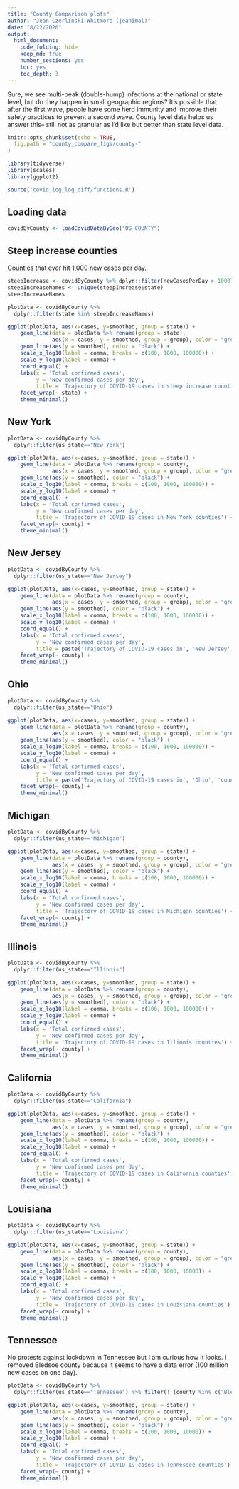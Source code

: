 ```yaml
---
title: "County Comparison plots"
author: "Jean Czerlinski Whitmore (jeanimal)"
date: "8/22/2020"
output:
  html_document:
    code_folding: hide
    keep_md: true
    number_sections: yes
    toc: yes
    toc_depth: 3
---
```


Sure, we see multi-peak (double-hump) infections at the national or state level,
but do they happen in small geographic regions?  It's possible that after the
first wave, people have some herd immunity and improve their safety practices
to prevent a second wave.  County level data helps us answer this-- still not
as granular as I'd like but better than state level data.


```r
knitr::opts_chunk$set(echo = TRUE,
  fig.path = "county_compare_figs/county-"
)
```

```r
library(tidyverse)
library(scales)
library(ggplot2)

source('covid_log_log_diff/functions.R')
```

## Loading data

```r
covidByCounty <- loadCovidDataByGeo("US_COUNTY")
```

## Steep increase counties

Counties that ever hit 1,000 new cases per day.
```r
steepIncrease <- covidByCounty %>% dplyr::filter(newCasesPerDay > 1000) %>% dplyr::filter(state != "_ALL_")
steepIncreaseNames <- unique(steepIncrease$state)
steepIncreaseNames
```

```r

plotData <- covidByCounty %>%
  dplyr::filter(state %in% steepIncreaseNames)
```

```r
ggplot(plotData, aes(x=cases, y=smoothed, group = state)) +
    geom_line(data = plotData %>% rename(group = state),
              aes(x = cases, y = smoothed, group = group), color = "grey") +
    geom_line(aes(y = smoothed), color = "black") +
    scale_x_log10(label = comma, breaks = c(100, 1000, 100000)) + 
    scale_y_log10(label = comma) +
    coord_equal() +
    labs(x = 'Total confirmed cases',
         y = 'New confirmed cases per day',
         title = 'Trajectory of COVID-19 cases in steep increase counties') +
    facet_wrap(~ state) +
    theme_minimal()
```

## New York

```r
plotData <- covidByCounty %>%
  dplyr::filter(us_state=="New York")
```

```r
ggplot(plotData, aes(x=cases, y=smoothed, group = state)) +
    geom_line(data = plotData %>% rename(group = county),
              aes(x = cases, y = smoothed, group = group), color = "grey") +
    geom_line(aes(y = smoothed), color = "black") +
    scale_x_log10(label = comma, breaks = c(100, 1000, 100000)) + 
    scale_y_log10(label = comma) +
    coord_equal() +
    labs(x = 'Total confirmed cases',
         y = 'New confirmed cases per day',
         title = 'Trajectory of COVID-19 cases in New York counties') +
    facet_wrap(~ county) +
    theme_minimal()
```

## New Jersey

```r
plotData <- covidByCounty %>%
  dplyr::filter(us_state=="New Jersey")
```

```r
ggplot(plotData, aes(x=cases, y=smoothed, group = state)) +
    geom_line(data = plotData %>% rename(group = county),
              aes(x = cases, y = smoothed, group = group), color = "grey") +
    geom_line(aes(y = smoothed), color = "black") +
    scale_x_log10(label = comma, breaks = c(100, 1000, 100000)) + 
    scale_y_log10(label = comma) +
    coord_equal() +
    labs(x = 'Total confirmed cases',
         y = 'New confirmed cases per day',
         title = paste('Trajectory of COVID-19 cases in', 'New Jersey', 'counties')) +
    facet_wrap(~ county) +
    theme_minimal()
```

## Ohio

```r
plotData <- covidByCounty %>%
  dplyr::filter(us_state=="Ohio")
```

```r
ggplot(plotData, aes(x=cases, y=smoothed, group = state)) +
    geom_line(data = plotData %>% rename(group = county),
              aes(x = cases, y = smoothed, group = group), color = "grey") +
    geom_line(aes(y = smoothed), color = "black") +
    scale_x_log10(label = comma, breaks = c(100, 1000, 100000)) + 
    scale_y_log10(label = comma) +
    coord_equal() +
    labs(x = 'Total confirmed cases',
         y = 'New confirmed cases per day',
         title = paste('Trajectory of COVID-19 cases in', 'Ohio', 'counties')) +
    facet_wrap(~ county) +
    theme_minimal()
```

## Michigan

```r
plotData <- covidByCounty %>%
  dplyr::filter(us_state=="Michigan")
```

```r
ggplot(plotData, aes(x=cases, y=smoothed, group = state)) +
    geom_line(data = plotData %>% rename(group = county),
              aes(x = cases, y = smoothed, group = group), color = "grey") +
    geom_line(aes(y = smoothed), color = "black") +
    scale_x_log10(label = comma, breaks = c(100, 1000, 100000)) + 
    scale_y_log10(label = comma) +
    coord_equal() +
    labs(x = 'Total confirmed cases',
         y = 'New confirmed cases per day',
         title = 'Trajectory of COVID-19 cases in Michigan counties') +
    facet_wrap(~ county) +
    theme_minimal()
```


## Illinois

```r
plotData <- covidByCounty %>%
  dplyr::filter(us_state=="Illinois")
```

```r
ggplot(plotData, aes(x=cases, y=smoothed, group = state)) +
    geom_line(data = plotData %>% rename(group = county),
              aes(x = cases, y = smoothed, group = group), color = "grey") +
    geom_line(aes(y = smoothed), color = "black") +
    scale_x_log10(label = comma, breaks = c(100, 1000, 100000)) + 
    scale_y_log10(label = comma) +
    coord_equal() +
    labs(x = 'Total confirmed cases',
         y = 'New confirmed cases per day',
         title = 'Trajectory of COVID-19 cases in Illinois counties') +
    facet_wrap(~ county) +
    theme_minimal()
```

## California

```r
plotData <- covidByCounty %>%
  dplyr::filter(us_state=="California")
```

```r
ggplot(plotData, aes(x=cases, y=smoothed, group = state)) +
    geom_line(data = plotData %>% rename(group = county),
              aes(x = cases, y = smoothed, group = group), color = "grey") +
    geom_line(aes(y = smoothed), color = "black") +
    scale_x_log10(label = comma, breaks = c(100, 1000, 100000)) + 
    scale_y_log10(label = comma) +
    coord_equal() +
    labs(x = 'Total confirmed cases',
         y = 'New confirmed cases per day',
         title = 'Trajectory of COVID-19 cases in California counties') +
    facet_wrap(~ county) +
    theme_minimal()
```

## Louisiana

```r
plotData <- covidByCounty %>%
  dplyr::filter(us_state=="Louisiana")
```

```r
ggplot(plotData, aes(x=cases, y=smoothed, group = state)) +
    geom_line(data = plotData %>% rename(group = county),
              aes(x = cases, y = smoothed, group = group), color = "grey") +
    geom_line(aes(y = smoothed), color = "black") +
    scale_x_log10(label = comma, breaks = c(100, 1000, 10000)) + 
    scale_y_log10(label = comma) +
    coord_equal() +
    labs(x = 'Total confirmed cases',
         y = 'New confirmed cases per day',
         title = 'Trajectory of COVID-19 cases in Louisiana counties') +
    facet_wrap(~ county) +
    theme_minimal()
```

## Tennessee

No protests against lockdown in Tennessee but I am curious how it looks.  I removed Bledsoe county because it seems to have a data error (100 million new cases on one day).

```r
plotData <- covidByCounty %>%
  dplyr::filter(us_state=="Tennessee") %>% filter(! (county %in% c("Bledsoe", "Trousdale")))
```

```r
ggplot(plotData, aes(x=cases, y=smoothed, group = state)) +
    geom_line(data = plotData %>% rename(group = county),
              aes(x = cases, y = smoothed, group = group), color = "grey") +
    geom_line(aes(y = smoothed), color = "black") +
    scale_x_log10(label = comma, breaks = c(100, 1000, 10000)) + 
    scale_y_log10(label = comma) +
    coord_equal() +
    labs(x = 'Total confirmed cases',
         y = 'New confirmed cases per day',
         title = 'Trajectory of COVID-19 cases in Tennessee counties') +
    facet_wrap(~ county) +
    theme_minimal()
```